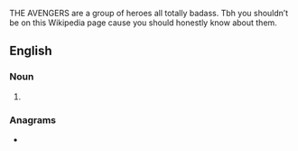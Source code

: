 THE AVENGERS are a group of heroes all totally badass.
Tbh you shouldn’t be on this Wikipedia page cause you should honestly know about them.

==English==

===Noun===
{{head|en|noun form}}

# {{plural of|avenger|lang=en}}

===Anagrams===
* {{anagrams|en|a=aeegnrsv|engraves|nerve gas|vernages}}